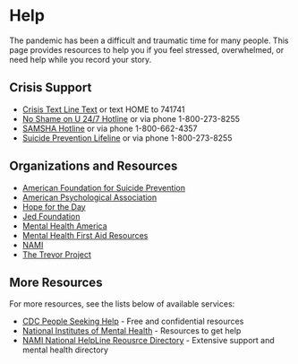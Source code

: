 
<Head>
    <link
        rel="stylesheet"
        href="https://fonts.googleapis.com/css?family=Kalam:wght@300&display=swap"
    />
</Head>

# Help

The pandemic has been a difficult and traumatic time for many people. This page provides resources to help you if you feel stressed, overwhelmed, or need help while you record your story.

## Crisis Support
- [Crisis Text Line Text](https://www.crisistextline.org/) or text HOME to 741741
- [No Shame on U 24/7 Hotline](http://www.noshameonu.org/chicagoland) or via phone 1-800-273-8255 
- [SAMSHA Hotline](https://www.samhsa.gov/find-help/national-helpline) or via phone 1-800-662-4357
- [Suicide Prevention Lifeline](https://suicidepreventionlifeline.org/) or via phone 1-800-273-8255

## Organizations and Resources

- [American Foundation for Suicide Prevention](https://afsp.org/)
- [American Psychological Association](https://locator.apa.org/)
- [Hope for the Day](https://www.hftd.org/)
- [Jed Foundation](https://jedfoundation.org/)
- [Mental Health America](https://www.mhanational.org/)
- [Mental Health First Aid Resources](https://www.mentalhealthfirstaid.org/mental-health-resources/)
- [NAMI](https://www.nami.org/Home)
- [The Trevor Project](https://www.thetrevorproject.org/)

## More Resources

For more resources, see the lists below of available services:

- [CDC People Seeking Help](https://www.cdc.gov/mentalhealth/tools-resources/individuals/index.htm) - Free and confidential resources
- [National Institutes of Mental Health](https://www.nimh.nih.gov/health/find-help) - Resources to get help
- [NAMI National HelpLine Reousrce Directory](https://www.nami.org/NAMI/media/NAMI-Media/Images/FactSheets/2021-Resource-Directory.pdf) - Extensive support and mental health directory
